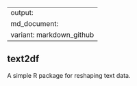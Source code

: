 
---
output:
  md_document:
    variant: markdown_github
---

## text2df 

A simple R package for reshaping text data.


